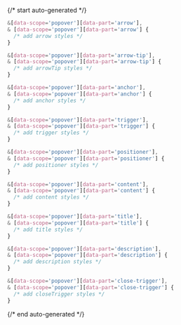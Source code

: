 {/* start auto-generated */}

```scss
&[data-scope='popover'][data-part='arrow'],
& [data-scope='popover'][data-part='arrow'] {
  /* add arrow styles */
}

&[data-scope='popover'][data-part='arrow-tip'],
& [data-scope='popover'][data-part='arrow-tip'] {
  /* add arrowTip styles */
}

&[data-scope='popover'][data-part='anchor'],
& [data-scope='popover'][data-part='anchor'] {
  /* add anchor styles */
}

&[data-scope='popover'][data-part='trigger'],
& [data-scope='popover'][data-part='trigger'] {
  /* add trigger styles */
}

&[data-scope='popover'][data-part='positioner'],
& [data-scope='popover'][data-part='positioner'] {
  /* add positioner styles */
}

&[data-scope='popover'][data-part='content'],
& [data-scope='popover'][data-part='content'] {
  /* add content styles */
}

&[data-scope='popover'][data-part='title'],
& [data-scope='popover'][data-part='title'] {
  /* add title styles */
}

&[data-scope='popover'][data-part='description'],
& [data-scope='popover'][data-part='description'] {
  /* add description styles */
}

&[data-scope='popover'][data-part='close-trigger'],
& [data-scope='popover'][data-part='close-trigger'] {
  /* add closeTrigger styles */
}
```

{/* end auto-generated */}
